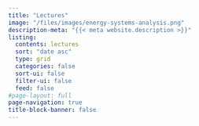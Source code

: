 ```yaml
---
title: "Lectures"
image: "/files/images/energy-systems-analysis.png"
description-meta: "{{< meta website.description >}}"
listing:
  contents: lectures
  sort: "date asc"
  type: grid
  categories: false
  sort-ui: false
  filter-ui: false
  feed: false
#page-layout: full
page-navigation: true
title-block-banner: false
---
```



